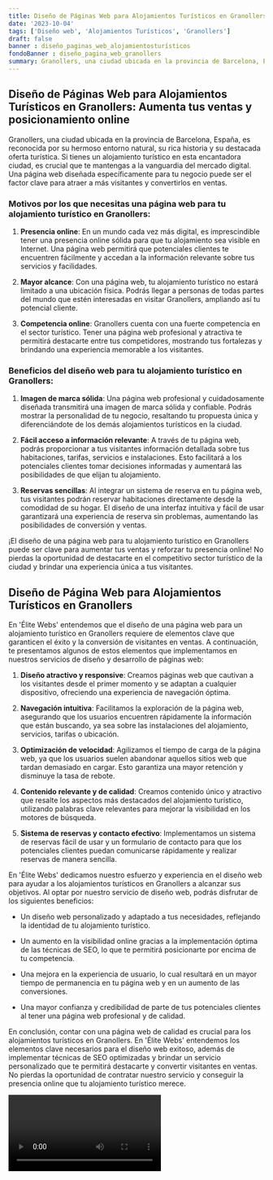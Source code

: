 ```yaml
---
title: Diseño de Páginas Web para Alojamientos Turísticos en Granollers
date: '2023-10-04'
tags: ['Diseño web', 'Alojamientos Turísticos', 'Granollers']
draft: false
banner : diseño_paginas_web_alojamientosturísticos
fondoBanner : diseño_pagina_web_granollers
summary: Granollers, una ciudad ubicada en la provincia de Barcelona, España, es reconocida por su hermoso entorno natural, su rica historia y su destacada oferta turística. Si tienes un alojamiento turístico en esta encantadora ciudad, es crucial que te mantengas a la vanguardia del mercado digital. Una página web diseñada específicamente para tu negocio puede ser el factor clave para atraer a más visitantes y convertirlos en ventas.
---
```


## Diseño de Páginas Web para Alojamientos Turísticos en Granollers: Aumenta tus ventas y posicionamiento online

Granollers, una ciudad ubicada en la provincia de Barcelona, España, es reconocida por su hermoso entorno natural, su rica historia y su destacada oferta turística. Si tienes un alojamiento turístico en esta encantadora ciudad, es crucial que te mantengas a la vanguardia del mercado digital. Una página web diseñada específicamente para tu negocio puede ser el factor clave para atraer a más visitantes y convertirlos en ventas.

### Motivos por los que necesitas una página web para tu alojamiento turístico en Granollers:

1. **Presencia online**: En un mundo cada vez más digital, es imprescindible tener una presencia online sólida para que tu alojamiento sea visible en Internet. Una página web permitirá que potenciales clientes te encuentren fácilmente y accedan a la información relevante sobre tus servicios y facilidades.

2. **Mayor alcance**: Con una página web, tu alojamiento turístico no estará limitado a una ubicación física. Podrás llegar a personas de todas partes del mundo que estén interesadas en visitar Granollers, ampliando así tu potencial cliente.

3. **Competencia online**: Granollers cuenta con una fuerte competencia en el sector turístico. Tener una página web profesional y atractiva te permitirá destacarte entre tus competidores, mostrando tus fortalezas y brindando una experiencia memorable a los visitantes.

### Beneficios del diseño web para tu alojamiento turístico en Granollers:

1. **Imagen de marca sólida**: Una página web profesional y cuidadosamente diseñada transmitirá una imagen de marca sólida y confiable. Podrás mostrar la personalidad de tu negocio, resaltando tu propuesta única y diferenciándote de los demás alojamientos turísticos en la ciudad.

2. **Fácil acceso a información relevante**: A través de tu página web, podrás proporcionar a tus visitantes información detallada sobre tus habitaciones, tarifas, servicios e instalaciones. Esto facilitará a los potenciales clientes tomar decisiones informadas y aumentará las posibilidades de que elijan tu alojamiento.

3. **Reservas sencillas**: Al integrar un sistema de reserva en tu página web, tus visitantes podrán reservar habitaciones directamente desde la comodidad de su hogar. El diseño de una interfaz intuitiva y fácil de usar garantizará una experiencia de reserva sin problemas, aumentando las posibilidades de conversión y ventas.

¡El diseño de una página web para tu alojamiento turístico en Granollers puede ser clave para aumentar tus ventas y reforzar tu presencia online! No pierdas la oportunidad de destacarte en el competitivo sector turístico de la ciudad y brindar una experiencia única a tus visitantes.

<GifSeo />

<Cta />

## Diseño de Página Web para Alojamientos Turísticos en Granollers

En 'Élite Webs' entendemos que el diseño de una página web para un alojamiento turístico en Granollers requiere de elementos clave que garanticen el éxito y la conversión de visitantes en ventas. A continuación, te presentamos algunos de estos elementos que implementamos en nuestros servicios de diseño y desarrollo de páginas web:

1. **Diseño atractivo y responsive**: Creamos páginas web que cautivan a los visitantes desde el primer momento y se adaptan a cualquier dispositivo, ofreciendo una experiencia de navegación óptima.

2. **Navegación intuitiva**: Facilitamos la exploración de la página web, asegurando que los usuarios encuentren rápidamente la información que están buscando, ya sea sobre las instalaciones del alojamiento, servicios, tarifas o ubicación.

3. **Optimización de velocidad**: Agilizamos el tiempo de carga de la página web, ya que los usuarios suelen abandonar aquellos sitios web que tardan demasiado en cargar. Esto garantiza una mayor retención y disminuye la tasa de rebote.

4. **Contenido relevante y de calidad**: Creamos contenido único y atractivo que resalte los aspectos más destacados del alojamiento turístico, utilizando palabras clave relevantes para mejorar la visibilidad en los motores de búsqueda.

5. **Sistema de reservas y contacto efectivo**: Implementamos un sistema de reservas fácil de usar y un formulario de contacto para que los potenciales clientes puedan comunicarse rápidamente y realizar reservas de manera sencilla.

En 'Élite Webs' dedicamos nuestro esfuerzo y experiencia en el diseño web para ayudar a los alojamientos turísticos en Granollers a alcanzar sus objetivos. Al optar por nuestro servicio de diseño web, podrás disfrutar de los siguientes beneficios:

- Un diseño web personalizado y adaptado a tus necesidades, reflejando la identidad de tu alojamiento turístico.

- Un aumento en la visibilidad online gracias a la implementación óptima de las técnicas de SEO, lo que te permitirá posicionarte por encima de tu competencia.

- Una mejora en la experiencia de usuario, lo cual resultará en un mayor tiempo de permanencia en tu página web y en un aumento de las conversiones.

- Una mayor confianza y credibilidad de parte de tus potenciales clientes al tener una página web profesional y de calidad.

En conclusión, contar con una página web de calidad es crucial para los alojamientos turísticos en Granollers. En 'Élite Webs' entendemos los elementos clave necesarios para el diseño web exitoso, además de implementar técnicas de SEO optimizadas y brindar un servicio personalizado que te permitirá destacarte y convertir visitantes en ventas. No pierdas la oportunidad de contratar nuestro servicio y conseguir la presencia online que tu alojamiento turístico merece.

<Video />

<CtaBot job='Alojamientos Turísticos' city='Granollers'/>

<Gmaps query='Granollers+españa+maps' />